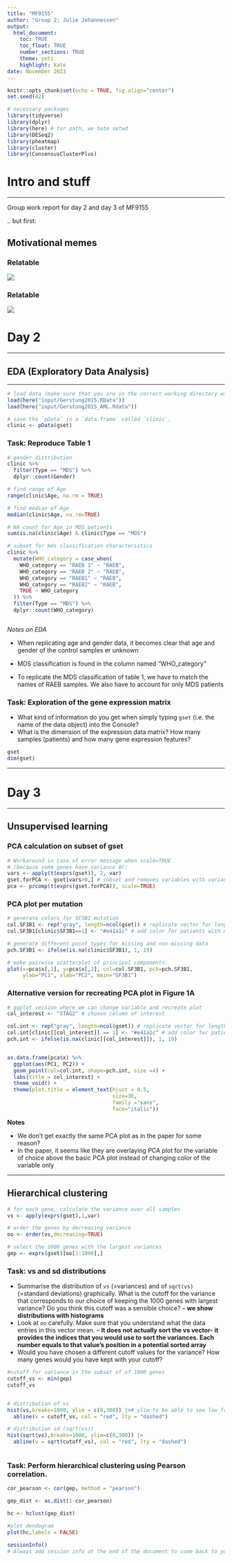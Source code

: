 ```yaml
---
title: "MF9155"
author: "Group 2: Julie Johannessen"
output: 
  html_document:
    toc: TRUE
    toc_float: TRUE
    number_sections: TRUE
    theme: yeti
    highlight: kate
date: November 2023
---
```


```r
knitr::opts_chunk$set(echo = TRUE, fig.align="center")
set.seed(42)
```

```r
# necessary packages 
library(tidyverse)
library(dplyr)
library(here) # for path, we hate setwd 
library(DESeq2)
library(pheatmap)
library(cluster)
library(ConsensusClusterPlus)
```

# Intro and stuff

------------------------------------------------------------------------

Group work report for day 2 and day 3 of MF9155

.. but first:

## Motivational memes {.tabset}

### Relatable

![](input/meme2.png)

### Relatable

![](input/meme1.png)

# Day 2

------------------------------------------------------------------------

## EDA (Exploratory Data Analysis)

------------------------------------------------------------------------

```r
# load data (make sure that you are in the correct working directory with setwd()):
load(here("input/Gerstung2015.RData"))
load(here("input/Gerstung2015_AML.Rdata"))
```

```r
# save the `pData` in a `data.frame` called `clinic`.
clinic <- pData(gset)
```

### Task: Reproduce Table 1

```r


# gender distribution
clinic %>%
  filter(Type == "MDS") %>% 
  dplyr::count(Gender)

# find range of Age 
range(clinic$Age, na.rm = TRUE)

# find median of Age
median(clinic$Age, na.rm=TRUE)

# NA count for Age in MDS patients
sum(is.na(clinic$Age) & clinic$Type == "MDS")

# subset for mds classification characteristics
clinic %>%
  mutate(WHO_category = case_when(
    WHO_category == "RAEB 1" ~ "RAEB",
    WHO_category == "RAEB 2" ~ "RAEB",
    WHO_category == "RAEB1" ~ "RAEB",
    WHO_category == "RAEB2" ~ "RAEB",
    TRUE ~ WHO_category
  )) %>%
  filter(Type == "MDS") %>%
  dplyr::count(WHO_category)



```

*Notes on EDA*

-   When replicating age and gender data, it becomes clear that age and gender of the control samples er unknown

-   MDS classification is found in the column named "WHO_category"

-   To replicate the MDS classification of table 1, we have to match the names of RAEB samples. We also have to account for only MDS patients

### Task: Exploration of the gene expression matrix

-   What kind of information do you get when simply typing `gset` (i.e. the name of the data object) into the Console?
-   What is the dimension of the expression data matrix? How many samples (patients) and how many gene expression features?

```r
gset
dim(gset)

```

------------------------------------------------------------------------

# Day 3

------------------------------------------------------------------------

## Unsupervised learning

### PCA calculation on subset of gset

```r
# Workaround in case of error message when scale=TRUE 
# (because some genes have variance 0):
vars <- apply(t(exprs(gset)), 2, var)
gset.forPCA <- gset[vars>0,] # subset and removes variables with variance equal 0 
pca <- prcomp(t(exprs(gset.forPCA)), scale=TRUE)

```

### PCA plot per mutation

```r

# generate colors for SF3B1 mutation 
col.SF3B1 <- rep("gray", length=ncol(gset)) # replicate vector for length of all columns in gset
col.SF3B1[clinic$SF3B1==1] <- "#e41a1c" # add color for patients with mutation in SF3B1 

# generate different point types for missing and non-missing data
pch.SF3B1 <- ifelse(is.na(clinic$SF3B1), 1, 19)
```

```r

# make pairwise scatterplot of principal components:
plot(x=pca$x[,1], y=pca$x[,2], col=col.SF3B1, pch=pch.SF3B1, 
     ylab="PC1", xlab="PC2", main="SF3B1")
```

### Alternative version for recreating PCA plot in Figure 1A

```r
# ggplot version where we can change variable and recreate plot 
col_interest <- "STAG2" # choose column of interest 

col.int <- rep("gray", length=ncol(gset)) # replicate vector for length of all columns in gset
col.int[clinic[[col_interest]] == 1] <- "#e41a1c" # add color for patients with mutation
pch.int <- ifelse(is.na(clinic[[col_interest]]), 1, 19)


as.data.frame(pca$x) %>% 
  ggplot(aes(PC1, PC2)) +
  geom_point(col=col.int, shape=pch.int, size =4) +
  labs(title = col_interest) + 
  theme_void() +
  theme(plot.title = element_text(hjust = 0.5,
                                  size=30,
                                  family ="sans",
                                  face="italic"))
```

**Notes**

-   We don't get exactly the same PCA plot as in the paper for some reason?
-   In the paper, it seems like they are overlaying PCA plot for the variable of choice above the basic PCA plot instead of changing color of the variable only

------------------------------------------------------------------------

## Hierarchical clustering

```r
# for each gene, calculate the variance over all samples
vs <- apply(exprs(gset),1,var)

# order the genes by decreasing variance
oo <- order(vs,decreasing=TRUE)

# select the 1000 genes with the largest variances
gep <- exprs(gset)[oo[1:1000],]
```

### Task: vs and sd distributions

-   Summarise the distribution of `vs` (=variances) and of `sqrt(vs)` (=standard deviations) graphically. What is the cutoff for the variance that corresponds to our choice of keeping the 1000 genes with largest variance? Do you think this cutoff was a sensible choice? -- **we show distributions with histograms**
-   Look at `oo` carefully. Make sure that you understand what the data entries in this vector mean. -- **It does not actually sort the vs vector- it provides the indices that you would use to sort the variances. Each number equals to that value's position in a potential sorted array**
-   Would you have chosen a different cutoff values for the variance? How many genes would you have kept with your cutoff?

```r

#cutoff for variance in the subset of of 1000 genes
cutoff_vs <- min(gep)
cutoff_vs


# distribution of vs
hist(vs,breaks=1000, ylim = c(0,300)) |># ylim to be able to see low frequency counts
  abline(v = cutoff_vs, col = "red", lty = "dashed")

# distribution sd (sqrt(vs))
hist(sqrt(vs),breaks=1000, ylim=c(0,300)) |>
  abline(v = sqrt(cutoff_vs), col = "red", lty = "dashed")



```

### Task: Perform hierarchical clustering using Pearson correlation.

```r
cor_pearson <- cor(gep, method = "pearson")

gep_dist <- as.dist(1-cor_pearson)

hc <- hclust(gep_dist)

#plot dendogram
plot(hc,labels = FALSE)

```

```r
sessionInfo()
# Always add session info at the end of the document to come back to your markdown and see dependencies 
```
